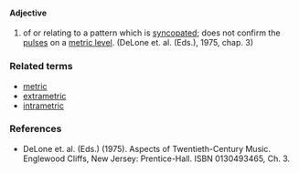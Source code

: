 ====Adjective====
#of or relating to a pattern which is [[syncopated]]; does not confirm the [[pulse]]s on a [[metric level]]. (DeLone et. al. (Eds.), 1975, chap. 3)

===Related terms===
*[[metric]]
*[[extrametric]]
*[[intrametric]]

===References===
*DeLone et. al. (Eds.) (1975). Aspects of Twentieth-Century Music. Englewood Cliffs, New Jersey: Prentice-Hall. ISBN 0130493465, Ch. 3.